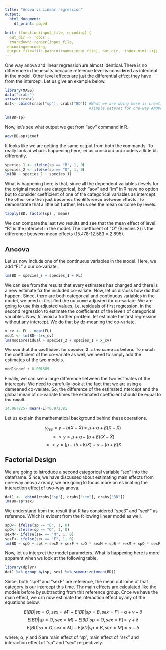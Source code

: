 ```yaml
---
title: "Anova vs Linear regression"
output:
  html_document:
    df_print: paged
    
knit: (function(input_file, encoding) {
  out_dir <- 'docs';
  rmarkdown::render(input_file,
 encoding=encoding,
 output_file=file.path(dirname(input_file), out_dir, 'index.html'))})
---
```



One way anova and linear regression are almost identical. There is no difference in the results because reference level is considered as intercept in the model. Other level effects are just the differential effect they have from the intercept. Let us give an example below.

```r
library(MASS)
data("crabs")
attach(crabs)
dat<- cbind(crabs["sp"], crabs["BD"]) #What we are doing here is creating a 
                                      #simple dataset for one-way ANOVA

lm(BD~sp)
```
Now, let's see what output we get from "aov" command in R. 

```r
aov(BD~sp)$coef
```
It looks like we are getting the same output from both the commands. To really look at what is happening here, let us construct out models a little bit differently. 

```r
species_1 <- ifelse(sp == "B", 1, 0)
species_2 <- ifelse(sp == "O", 1, 0)
lm(BD ~ species_2 + species_1)

```
What is happening here is that, since all the dependent variables (levels for the original model) are categorical, both "aov" and "lm" in R have no option but to consider coefficient of one of the categorical variables as intercept. The other one then just becomes the difference between effects. To demonstrate that a little bit further, let us see the mean outcome by levels.

```r
tapply(BD, factor(sp) , mean)
```
We can compare the last two results and see that the mean effect of level "B" is the intercept in the model. The coefficient of "O" (Species 2) is  the difference between mean effects (15.478-12.583 = 2.895). 

## Ancova 

Let us now include one of the continuous variables in the model. Here, we add "FL" a our co-variate. 

```r
lm(BD ~ species_2 + species_1 + FL)
```

We can see from the results that every estimates has changed and there is a new estimate for the included co-variate. Now, let us discuss how did that happen. Since, there are both categorical and continuous variables in the model, we need to first find the outcome adjusted for co-variate. We are going to use this adjusted values, i.e. residuals of first regression, in the second regression to estimate the coefficients of the levels of categorical variables. Now, to avoid a further problem, let estimate the first regression without any intercept. We do that by de-meaning the co-variate.

```r
x_cv <- FL - mean(FL)
mod1 <- lm(BD~-1+x_cv)
lm(mod1$residual ~ species_2 + species_1 + x_cv)
```
We see that the coefficient for species_2 is the same as before. To match the coefficient of the co-variate as well, we need to simply add the estimates of the two models. 

```r
mod1$coef + 0.004689
```
Finally, we can see a large difference between the two estimates of the intercepts. We need to carefully look at the fact that we are using a demeaned co-variate. So, the difference of the estimated intercept and the global mean of co-variate times the estimated coefficient should be equal to the result.   

```r
14.067825- mean(FL)*0.972381
```
Let us explain the mathematical background behind these operations. 

$$y_{res} = y - b(X-\bar{X})=\mu + \alpha + \beta(X-\bar{X})$$
$$=> y = \mu + \alpha + (b + \beta)(X-\bar{X})$$
$$=> y = (\mu - (b + \beta)\bar{X}) + \alpha + (b + \beta)X$$

## Factorial Design

We are going to introduce a second categorical variable "sex" into the dataframe. Since, we have discussed about estimating main effects from one-way anova already, we are going to focus more on estimating the interaction effect of two-way anova.

```r
dat1 <-  cbind(crabs["sp"], crabs["sex"], crabs["BD"])
lm(BD~sp*sex)
```
We understand from the result that R has considered "spoB" and "sexF" as reference. Which is evident from the following linear model as well.

```r
spB<- ifelse(sp == "B", 1, 0)
spO<- ifelse(sp == "O", 1, 0)
sexM<- ifelse(sex == "M", 1, 0)
sexF<- ifelse(sex == "F", 1, 0)
lm(BD ~ spO + spB + sexM + sexF + spO * sexM + spB * sexM + spO * sexF + spB * sexF)
```
Now, let us interpret the model parameters. What is happening here is more apparent when we look at the following table.

```r
library(dplyr)
dat1 %>% group_by(sp, sex) %>% summarize(mean(BD))
```
Since, both "spB" and "sexF" are reference, the mean outcome of that category is our intercept this time. The main effects are calculated like the models before by subtracting from this reference group. Once we have the main effect, we can now estimate the interaction effect by any of the equations below.

$$E[BD|sp = O, sex = M] - E[BD|sp = B, sex = F] = \alpha + \gamma + \delta$$
$$E[BD|sp = O, sex = M] - E[BD|sp = O, sex = F] = \gamma + \delta$$
$$E[BD|sp = O, sex = M] - E[BD|sp = B, sex = M] = \alpha + \delta$$

where, $\alpha$, $\gamma$ and $\delta$ are main effect of "sp", main effect of "sex" and interaction effect of "sp" and "sex" respectively. 

